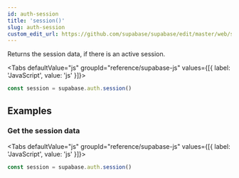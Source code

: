 ```yaml
---
id: auth-session
title: 'session()'
slug: auth-session
custom_edit_url: https://github.com/supabase/supabase/edit/master/web/spec/supabase.yml
---
```



Returns the session data, if there is an active session.

<Tabs
  defaultValue="js"
  groupId="reference/supabase-js"
  values={[{ label: 'JavaScript', value: 'js' }]}>

<TabItem value="js">

```js
const session = supabase.auth.session()
```

</TabItem>

</Tabs>

## Examples

### Get the session data

<Tabs
  defaultValue="js"
  groupId="reference/supabase-js"
  values={[{ label: 'JavaScript', value: 'js' }]}>

<TabItem value="js">

```js
const session = supabase.auth.session()
```

</TabItem>

</Tabs>
